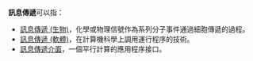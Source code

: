 {{NoteTA|G1=IT|G2=Lifesciences}}
'''訊息傳遞'''可以指：
*[[訊息傳遞_(生物)|訊息傳遞 (生物)]]，化學或物理信號作為系列分子事件通過細胞傳遞的過程。
*[[訊息傳遞_(軟體)|訊息傳遞 (軟體)]]，在計算機科學上調用運行程序的技術。
*[[訊息傳遞介面|訊息傳遞介面]]，一個平行計算的應用程序接口。
{{Disambiguation|M|cat=四字譯名消歧義}}